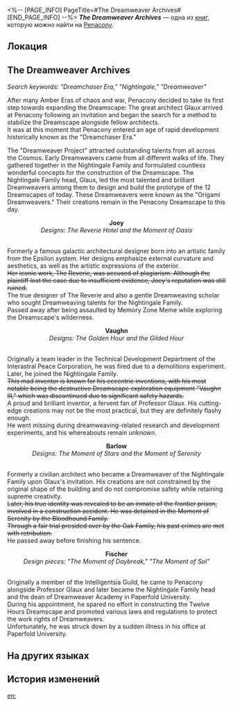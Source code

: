 <%-- [PAGE_INFO]
PageTitle=#The Dreamweaver Archives#
[END_PAGE_INFO] --%>
{{Дополнить}}
{{Книга Инфобокс
|id           = 343
|partIds      = 190640
|Название     = ''The Dreamweaver Archives''
|Изображение  = Предмет Книга Пенакония.png
|Мир          = Penacony
|Томов        = 1
|Автор        = <!--нужно добавить-->
|Описание     = An archive of historical information about past Dreamweavers. True history should never be forgotten.
|Том1         = {{tx}}
|Источник1    = {{tx|Отсутствует источник}}
|Персонажи    = 
|Фракции      = Intelligentsia Guild; Interastral Peace Corporation; Penacony
}}
'''''The Dreamweaver Archives''''' — одна из [[Книги|книг]], которую можно найти на [[Penacony]].

==Локация==
{{Отметка карты|<!--название карты-->|<!--id отметки-->}}

==The Dreamweaver Archives==
''Search keywords: "Dreamchaser Era," "Nightingale," "Dreamweaver"''

After many Amber Eras of chaos and war, Penacony decided to take its first step towards expanding the Dreamscape: The great architect Glaux arrived at Penacony following an invitation and began the search for a method to stabilize the Dreamscape alongside fellow architects.<br />
It was at this moment that Penacony entered an age of rapid development historically known as the "Dreamchaser Era."

The "Dreamweaver Project" attracted outstanding talents from all across the Cosmos. Early Dreamweavers came from all different walks of life. They gathered together in the Nightingale Family and formulated countless wonderful concepts for the construction of the Dreamscape. The Nightingale Family head, Glaux, led the most talented and brilliant Dreamweavers among them to design and build the prototype of the 12 Dreamscapes of today. These Dreamweavers were known as the "Origami Dreamweavers." Their creations remain in the Penacony Dreamscape to this day.


<div align="center">'''Joey'''<br />
''Designs: The Reverie Hotel and the Moment of Oasis''</div><br />Formerly a famous galactic architectural designer born into an artistic family from the Epsilon system. Her designs emphasize external curvature and aesthetics, as well as the artistic expressions of the exterior.<br /><s>Her iconic work, The Reverie, was accused of plagiarism. Although the plaintiff lost the case due to insufficient evidence, Joey's reputation was still ruined.</s><br />The true designer of The Reverie and also a gentle Dreamweaving scholar who sought Dreamweaving talents for the Nightingale Family.<br />
Passed away after being assaulted by Memory Zone Meme while exploring the Dreamscape's wilderness.


<div align="center">'''Vaughn'''<br />
''Designs: The Golden Hour and the Gilded Hour ''</div><br />Originally a team leader in the Technical Development Department of the Interastral Peace Corporation, he was fired due to a demolitions experiment. Later, he joined the Nightingale Family.<br /><s>This mad inventor is known for his eccentric inventions, with his most notable being the destructive Dreamscape exploration equipment "Vaughn III," which was discontinued due to significant safety hazards.</s><br />A proud and brilliant inventor, a fervent fan of Professor Glaux. His cutting-edge creations may not be the most practical, but they are definitely flashy enough.<br />
He went missing during dreamweaving-related research and development experiments, and his whereabouts remain unknown.


<div align="center">'''Barlow'''<br />
''Designs: The Moment of Stars and the Moment of Serenity''</div><br />Formerly a civilian architect who became a Dreamweaver of the Nightingale Family upon Glaux's invitation. His creations are not constrained by the original shape of the building and do not compromise safety while retaining supreme creativity.<br /><s>Later, his true identity was revealed to be an inmate of the frontier prison, involved in a construction accident. He was detained in the Moment of Serenity by the Bloodhound Family.</s><br /><s>Through a fair trial presided over by the Oak Family, his past crimes are met with retribution.</s><br />He passed away before finishing his sentence.


<div align="center">'''Fischer'''<br />
''Design pieces: "The Moment of Daybreak," "The Moment of Sol"''</div><br />Originally a member of the Intelligentsia Guild, he came to Penacony alongside Professor Glaux and later became the Nightingale Family head and the dean of Dreamweaver Academy in Paperfold University.<br />
During his appointment, he spared no effort in constructing the Twelve Hours Dreamscape and promoted various laws and regulations to protect the work rights of Dreamweavers.<br />
Unfortunately, he was struck down by a sudden illness in his office at Paperfold University.

==На других языках==
{{На других языках
|en   = ''The Dreamweaver Archives''
|zhs  = 《筑梦师档案记录》
|zht  = 《築夢師檔案紀錄》
|ja   = 『ドリームメーカーアーカイブ』
|ko   = ≪꿈 건축가 아카이브≫
|es   = «Los archivos del Soñador»
|fr   = ''Journal d'un Tisserêve''
|ru   = Архивы грёзотворцев
|th   = "บันทึกเอกสารนักสร้างฝัน"
|vi   = Ghi Chép Về Kiến Trúc Sư Xây Mộng
|de   = „Das Traumwerker-Archiv“
|id   = "Arsip Pembangun Mimpi"
|pt   = "Os Arquivos dos Tece-Sonhos"
}}

==История изменений==
{{История изменений|3.5}}

[[en:]]